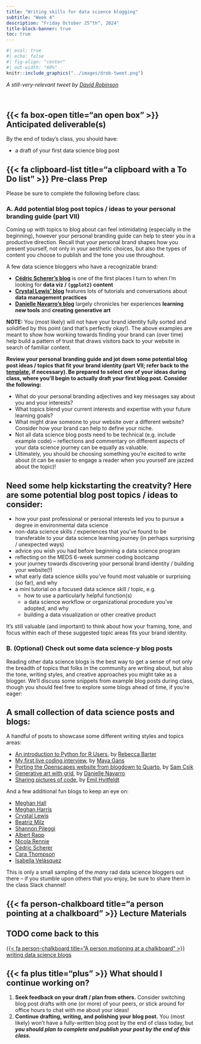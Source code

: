 ```yaml
---
title: "Writing skills for data science blogging"
subtitle: "Week 4"
description: "Friday October 25^th^, 2024"
title-block-banner: true
toc: true
---
```


```r
#| eval: true
#| echo: false
#| fig-align: "center"
#| out-width: "60%"
knitr::include_graphics("../images/drob-tweet.png")
```

::: {.center-text .gray-text}
*A still-very-relevant tweet by [David Robinson](http://varianceexplained.org/r/start-blog/)*
:::

<br>

## {{< fa box-open title="an open box" >}} Anticipated deliverable(s) {#anticipated-deliverables}

By the end of today's class, you should have:

- a draft of your first data science blog post

## {{< fa clipboard-list title="a clipboard with a To Do list" >}} Pre-class Prep {#pre-class-prep}

Please be sure to complete the following before class:

### A. Add potential blog post topics / ideas to your personal branding guide (part VII)

Coming up with topics to blog about can feel intimidating (especially in the beginning), however your personal branding guide can help to steer you in a productive direction. Recall that your personal brand shapes how you present yourself, not only in your aesthetic choices, but also the types of content you choose to publish and the tone you use throughout. 

A few data science bloggers who have a recognizable brand: 

- **[Cédric Scherer's blog](https://www.cedricscherer.com/)** is one of the first places I turn to when I'm looking for **data viz / `{ggplot2}` content**
- **[Crystal Lewis' blog](https://cghlewis.com/blog/)** features lots of tutorials and conversations about **data management practices**
- **[Danielle Navarro's blog](https://blog.djnavarro.net/)** largely chronicles her experiences **learning new tools** and **creating generative art**

**NOTE:** You (most likely) will not have your brand identity fully sorted and solidified by this point (and that's perfectly okay!). The above examples are meant to show how working towards finding your brand can (over time) help build a pattern of trust that draws visitors back to your website in search of familiar content.

[**Review your personal branding guide and jot down some potential blog post ideas / topics that fit your brand identity (part VII; refer back to the [template](https://docs.google.com/document/d/1_GDgYPRR5hZzodwXyJV2aBWKU_OTBY3JOwi0dlSyBAQ/edit){target="_blank"}, if necessary). Be prepared to select *one* of your ideas during class, where you'll begin to actually draft your first blog post. Consider the following:**]{.teal-text}

- What do your personal branding adjectives and key messages say about you and your interests? 
- What topics blend your current interests and expertise with your future learning goals?
- What might draw someone to *your* website over a different website? Consider how your brand can help to define your niche.
- Not all data science blog posts need to be technical (e.g. include example code) -- reflections and commentary on different aspects of your data science journey can be equally as valuable.
- Ultimately, you should be choosing something you're excited to write about (it can be easier to engage a reader when you yourself are jazzed about the topic)!

::: {.callout-tip collapse=true}
## Need some help kickstarting the creatvity? Here are some potential blog post topics / ideas to consider:

- how your past professional or personal interests led you to pursue a degree in environmental data science
- non-data science skills / experiences that you've found to be transferable to your data science learning journey (in perhaps surprising / unexpected ways) 
- advice you wish you had before beginning a data science program
- reflecting on the MEDS 6-week summer coding bootcamp
- your journey towards discovering your personal brand identity / building your website(!)
- what early data science skills you've found most valuable or surprising (so far), and why
- a mini tutorial on a focused data science skill / topic, e.g. 
  - how to use a particularly helpful function(s)
  - a data science workflow or organizational procedure you've adopted, and why
  - building a data visualization or other creative product

It's still valuable (and important) to think about how your framing, tone, and focus within each of these suggested topic areas fits your brand identity.
:::

### B. (Optional) Check out some data science-y blog posts

Reading other data science blogs is the best way to get a sense of not only the breadth of topics that folks in the community are writing about, but also the tone, writing styles, and creative approaches you might take as a blogger. We'll discuss some snippets from example blog posts during class, though you should feel free to explore some blogs ahead of time, if you're eager:

::: {.callout-tip collapse=true}
## A small collection of data science posts and blogs:

A handful of posts to showcase some different writing styles and topics areas:

- [An introduction to Python for R Users](https://rebeccabarter.com/blog/2023-09-11-from_r_to_python){target="_blank"}, by [Rebecca Barter](https://rebeccabarter.com/about){target="_blank"}
- [My first live coding interview](https://maya.rbind.io/posts/live-coding-interview/){target="_blank"}, by [Maya Gans](https://maya.rbind.io/){target="_blank"}
- [Porting the Openscapes website from blogdown to Quarto](https://samanthacsik.github.io/posts/2023-08-01-openscapes-website/){target="_blank"}, by [Sam Csik](https://samanthacsik.github.io){target="_blank"}
- [Generative art with grid](https://blog.djnavarro.net/posts/2023-03-31_generative-art-with-grid/){target="_blank"}, by [Danielle Navarro](https://djnavarro.net/){target="_blank"}
- [Sharing pictures of code](https://emilhvitfeldt.com/post/sharing-code-pictures/){target="_blank"}, by [Emil Hvitfeldt](https://emilhvitfeldt.com/){target="_blank"}

And a few additional fun blogs to keep an eye on:

- [Meghan Hall](https://meghan.rbind.io/blog/){target="_blank"}
- [Meghan Harris](https://thetidytrekker.com/blog){target="_blank"}
- [Crystal Lewis](https://cghlewis.com/blog/){target="_blank"}
- [Beatriz Milz](https://beamilz.com/posts/en){target="_blank"}
- [Shannon Pileggi](https://www.pipinghotdata.com/blog){target="_blank"}
- [Albert Rapp](https://albert-rapp.de/blog){target="_blank"}
- [Nicola Rennie](https://nrennie.rbind.io/blog/){target="_blank"}
- [Cédric Scherer](https://www.cedricscherer.com/){target="_blank"}
- [Cara Thompson](https://www.cararthompson.com/posts){target="_blank"}
- [Isabella Velásquez](https://ivelasq.rbind.io/){target="_blank"}

This is only a small sampling of the *many* rad data science bloggers out there -- if you stumble upon others that you enjoy, be sure to share them in the class Slack channel!
:::


## {{< fa person-chalkboard title="a person pointing at a chalkboard" >}} Lecture Materials {#lecture-materials}

::: {.callout-important}
## TODO come back to this
:::

::: {.center-text}
[{{< fa person-chalkboard title="A person motioning at a chalkboard" >}} writing data science blogs](materials/blogging-tips.qmd){.btn role="button" target="_blank"} 
:::

## {{< fa plus title="plus" >}} What should I continue working on? {#continue-working}

1. [**Seek feedback on your draft / plan from others.**]{.teal-text} Consider switching blog post drafts with one (or more) of your peers, or stick around for office hours to chat with me about your ideas!
2. [**Continue drafting, writing, and polishing your blog post.**]{.teal-text} You (most likely) won't have a fully-written blog post by the end of class today, but ***you should plan to complete and publish your post by the end of this class.***
